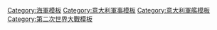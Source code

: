 {{military navigation
| name = 二戰義大利海軍艦船
| style = wide
| title = [[義大利皇家海軍|二戰義大利海軍艦船]]
| state = {{{state|autocollapse}}}
| bodyclass = hlist
| image     = [[File:Flag of Italy (1861-1946) crowned.svg|border|100px]]

| group1 = <div style="text-align: center;">[[航空母舰]]</div>
| list1 =
* [[鷲座號航空母艦|鷲座]]{{I sup|S、X}}
* {{le|食雀鷹號航空母艦|Italian aircraft carrier Sparviero|食雀鷹}}{{I sup|S、X}}

| group2 = [[水上飛機母艦]]
| list2  =
* {{le|朱塞佩·密拉格利亞號水上飛機母艦|Italian seaplane carrier Giuseppe Miraglia|朱塞佩·密拉格利亞}}{{I sup|S}}

| group3 = <div style="text-align: center;">[[戰艦]]</div>
| list3 =
* [[加富尔伯爵级战列舰|加富爾伯爵]]
* [[安德烈亚·多里亚级战列舰|安德烈亞·多里亞]]
* [[维托里奥·维内托级战列舰|维托里奥·维内托]]

| group4 = <div style="text-align: center;">[[重巡洋舰]]</div>
| list4 =
* {{le|特倫托級重巡洋艦|Trento-class cruiser|特倫托}}
* [[扎拉級重巡洋艦|扎拉]]
* {{le|博尔扎诺號重巡洋艦|Italian cruiser Bolzano|博尔扎诺}}{{I sup|S}}

| group5 = <div style="text-align: center;">[[輕巡洋艦]]</div>
| list5 =
* {{le|雇傭兵隊長級輕巡洋艦|Condottieri-class cruiser|雇傭兵隊長}}
* [[羅馬統帥級輕巡洋艦|羅馬統帥]]
* {{le|埃特納級輕巡洋艦|Etna-class cruiser (1941)|埃特納}}{{I sup|X}}

| group6 = <div style="text-align: center;">[[驱逐舰]]</div>
| list6 =
* {{le|米拉貝洛級驅逐艦|Mirabello-class destroyer|米拉貝洛}}
* {{le|獅級驅逐艦|Leone-class destroyer|獅}}
* {{le|塞拉級驅逐艦|Sella-class destroyer|塞拉}}
* {{le|紹羅級驅逐艦|Sauro-class destroyer|紹羅}}
* {{le|旋風級驅逐艦|Turbine-class destroyer|旋風}}
* {{le|航海家級驅逐艦|Navigatori-class destroyer|航海家}}
* {{le|箭級驅逐艦|Freccia-class destroyer|箭}}
* {{le|迅雷級驅逐艦|Folgore-class destroyer|迅雷}}
* {{le|西北風級驅逐艦|Maestrale-class destroyer|西北風}}
* {{le|奧里亞尼級驅逐艦|Oriani-class destroyer|奧里亞尼}}
* {{le|士兵級驅逐艦|Soldati-class destroyer|士兵}}
* {{le|金牌指揮官級驅逐艦|Comandanti Medaglie d'Oro-class destroyer|金牌指揮官}}{{I sup|X}}

| group7 = <div style="text-align: center;">[[护卫舰]]</div>
| list7 =
* {{le|海鷗級護衛艦|Gabbiano-class corvette|海鷗}}

| group8 = <div style="text-align: center;">[[通報艦]]</div>
| list8 =
* {{le|厄立特里亞號通報艦|Italian sloop Eritrea|厄立特里亞}}{{I sup|S}}
* {{le|黛安娜號通報艦|Italian aviso Diana|黛安娜}}{{I sup|S}}

| group9 = <div style="text-align: center;">[[魚雷艇]]</div>
| list9 =
* {{le|大膽號驅逐艦|Italian destroyer Audace (1916)|大膽}}*{{I sup|、S}}
* {{le|羅索利諾·皮洛級驅逐艦|Rosolino Pilo-class destroyer|羅索利諾·皮洛}}*
* {{link-en|朱塞佩·希爾托里級驅逐艦|Giuseppe Sirtori-class destroyer|朱塞佩·西爾托里}}*
* {{link-it|拉馬薩級驅逐艦|Classe La Masa|拉馬薩}}*
* {{le|帕萊斯特羅級驅逐艦|Palestro-class destroyer|帕萊斯特羅}}*
* {{le|上將級驅逐艦|Generali-class destroyer|上將}}*
* {{le|庫塔通內級驅逐艦|Curtatone-class destroyer|庫塔通內}}*
* {{le|角宿一星級魚雷艇|Spica-class torpedo boat|角宿一星}}
* {{le|大熊座級魚雷艇|Orsa-class torpedo boat|大熊座}}
* {{le|旋風級魚雷艇|Ciclone-class torpedo boat|旋風}}
* {{le|白羊座級魚雷艇|Ariete-class torpedo boat|白羊座}}

| group10 = <div style="text-align: center;">[[魚雷快艇]]</div>
| list10 =
* {{le|MAS型魚雷快艇|MAS (motorboat)|MAS}}
* {{le|MTSM型魚雷快艇|MTSM motor torpedo boat|MTSM}}
* {{le|CRDA-60噸型魚雷快艇|CRDA 60 t motor torpedo boat|MS}}
* {{link-it|VAS型魚雷快艇|Vedetta anti sommergibile|VAS}}

| group11 = <div style="text-align: center;">[[潛艇]]</div>
| list11 = {{Navbox|child
  |evenodd = swap 
  |group1=<div style="text-align: center;">远洋</div>
  |list1=
* {{le|巴里拉級潛艇|Balilla-class submarine|巴里拉}}
* {{le|埃托雷·拉莫斯卡號潛艇|Italian submarine Ettore Fieramosca|埃托雷·拉莫斯卡}}{{I sup|S}}
* [[阿基米德級潛艇|阿基米德]]
* {{le|格勞科級潛艇|Glauco-class submarine|格勞科}}
* {{le|彼得羅·米卡號潛艇 (1935年)|Italian submarine Pietro Micca (1935)|彼得羅·米卡}}{{I sup|S}}
* {{le|卡爾維級潛艇|Calvi-class submarine|卡爾維}}
* {{le|馬切洛級潛艇|Marcello-class submarine|馬切洛}}
* {{le|海豹級潛艇|Foca-class submarine|海豹}}
* {{le|布林級潛艇|Brin-class submarine|布林}}
* {{le|利烏奇級潛艇|Liuzzi-class submarine|利烏奇}}
* {{le|馬可尼級潛艇|Marconi-class submarine|馬可尼}}
* {{le|卡尼級潛艇|Cagni-class submarine|卡尼}}
* {{le|羅莫洛級潛艇|Italian R-class submarine|R}}

|group2=<div style="text-align: center;">近海</div>
|list2=
* {{link-it|馬梅利級潛艇|Classe Mameli|馬梅利}}
* {{link-it|韋托·皮薩尼級潛艇|Classe Vettor Pisani (sommergibile)|韋托·皮薩尼}}
* {{link-it|邦迪埃拉級潛艇|Classe Bandiera|邦迪埃拉}}
* [[鯊魚級潛艇 (義大利海軍)|鯊魚]]
* {{link-it|布拉加丁級潛艇|Classe Bragadin|布拉加丁}}
* {{le|船蛸級潛艇|Argonauta-class submarine|船蛸}}
* {{link-it|塞特姆布里尼級潛艇|Classe Settembrini|塞特姆布里尼}}
* {{link-it|塞麗娜級潛艇|Classe 600 serie Sirena|塞麗娜}}
* {{le|貝拉級潛艇|Perla-class submarine|貝拉}}
* {{le|阿杜瓦級潛艇|Adua-class submarine|阿杜瓦}}
* {{le|亞果級潛艇|Argo-class submarine|亞果}}
* {{le|鋼級潛艇|Acciaio-class submarine|鋼}}
* {{le|巨浪級潛艇|Flutto-class submarine|巨浪}}

|group3=<div style="text-align: center;">{{le|沿岸潛艇|Coastal submarine|沿岸}} / [[微型潛艇|微型]]</div>
|list3=
* {{le|霍蘭602型潛艇|Holland 602 type submarine|H}}
* {{le|CA級潛艇|CA-class submarine|CA}}
* {{le|CB級潛艇|CB-class midget submarine|CB}}
* {{link-it|CC級潛艇|Classe CC (sommergibile Italia)|CC}}{{I sup|X}}
* {{link-it|CM級潛艇|Classe CM|CM}}
}}

| group12 = <div style="text-align: center;">其他</div>
| list12 =
* {{link-en|法·迪·布魯諾號淺水重炮艦|Italian monitor Faà di Bruno|GM 194}}
* {{le|聖喬治級裝甲巡洋艦|San Giorgio-class cruiser|聖喬治}}
* {{le|皮勞號巡洋艦|SMS Pillau|巴里}}{{I sup|S}}
* {{le|史特拉斯堡號巡洋艦|SMS Strassburg|塔蘭托}}{{I sup|S}}
* {{link-it|RAMB級商船|Classe Ramb|RAMB}}
* {{le|信天翁號獵潛艦|Italian submarine chaser Albatros|信天翁}}{{I sup|S}}
* {{le|亞克興角級佈雷艇|Azio-class minelayer|亞克興角}}
* {{link-it|艾爾瑪諾·卡洛托號炮艇|Ermanno Carlotto (cannoniera)|艾爾瑪諾·卡洛托}}{{I sup|S}}

|below=
; S：僅建一艘
; X：未完工或計劃取消
; *：重新定級

}}<noinclude>
{{collapsible option}}
[[Category:海軍模板]]
[[Category:意大利軍事模板]]
[[Category:意大利軍艦模板]]
[[Category:第二次世界大戰模板]]
</noinclude>
